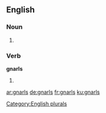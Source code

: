 ==English==

===Noun===
{{head|en}}

# {{plural of|gnarl}}

===Verb===
'''gnarls'''

# {{en-third-person singular of|gnarl}}

[[Category:English plurals]]

[[ar:gnarls]]
[[de:gnarls]]
[[fr:gnarls]]
[[ku:gnarls]]